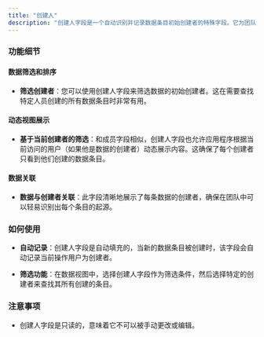 ```yaml
---
title: "创建人"
description: "创建人字段是一个自动识别并记录数据条目初始创建者的特殊字段。它为团队提供了跟踪和管理数据的起源的强大方式，尤其在需要知道数据源头或负责人的情境中非常有价值。"
---
```


### 功能细节

#### 数据筛选和排序

* **筛选创建者**：您可以使用创建人字段来筛选数据的初始创建者。这在需要查找特定人员创建的所有数据条目时非常有用。

#### 动态视图展示

* **基于当前创建者的筛选**：和成员字段相似，创建人字段也允许应用程序根据当前访问的用户（如果他是数据的创建者）动态展示内容。这确保了每个创建者只看到他们创建的数据条目。

#### 数据关联

* **数据与创建者关联**：此字段清晰地展示了每条数据的创建者，确保在团队中可以轻易识别出每个条目的起源。

### 如何使用

* **自动记录**：创建人字段是自动填充的，当新的数据条目被创建时，该字段会自动记录当前操作用户为创建者。

* **筛选功能**：在数据视图中，选择创建人字段作为筛选条件，然后选择特定的创建者来查找其所有创建的条目。

### 注意事项

* 创建人字段是只读的，意味着它不可以被手动更改或编辑。
